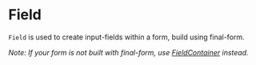 

<Meta of={FieldStories} />

# Field

`Field` is used to create input-fields within a form, build using final-form.

_Note: If your form is not built with final-form, use [FieldContainer](?path=/docs/docs-form-components-fieldcontainer--docs) instead._

<Canvas>
    <Story of={FieldStories.Basic} />
</Canvas>

